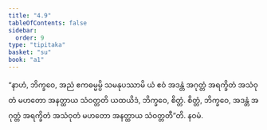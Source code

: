 ```yaml
---
title: "4.9"
tableOfContents: false
sidebar:
  order: 9
type: "tipitaka"
basket: "su"
book: "a1"
---
```



<DynamicBreadcrumb />

<Division number="39" book="a1" e="ch" v="15" p="7">

<Paragraph number="82" book="a1">
“နာဟံ, ဘိက္ခဝေ, အညံ ဧကဓမ္မမ္ပိ သမနုပဿာမိ ယံ ဧဝံ အဒန္တံ အဂုတ္တံ အရက္ခိတံ အသံဝုတံ မဟတော အနတ္ထာယ သံဝတ္တတိ ယထယိဒံ, ဘိက္ခဝေ, စိတ္တံ. စိတ္တံ, ဘိက္ခဝေ, အဒန္တံ အဂုတ္တံ အရက္ခိတံ အသံဝုတံ မဟတော အနတ္ထာယ သံဝတ္တတီ”တိ.

</Paragraph>
</Division>

<Paragraph number="83" type="center" book="a1">
နဝမံ.
</Paragraph>